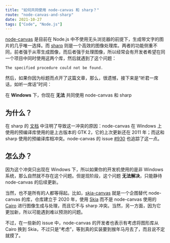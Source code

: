 ```yaml
---
title: "如何共同使用 node-canvas 和 sharp？"
route: "node-canvas-and-sharp"
date: 2021-10-27
tags: ["Code", "Node.js"]
---
```


[node-canvas](https://github.com/Automattic/node-canvas) 是目前在 Node.js 中不使用无头浏览器的前提下，生成带文字的图片的几乎唯一选择。而 [sharp](https://www.npmjs.com/package/sharp) 则是一个高效的图像处理库。两者的功能侧重不同，前者强于从零生成图像，而后者强于处理图像，所以经常会有开发者希望在同一个项目中同时使用这两个库，然后就遇到了这个问题：

`The specified procedure could not be found.`

然后，如果你因为标题而点开了这篇文章，那么，很遗憾，接下来是“听君一席话，如听一席话”时间：

在 **Windows** 下，你现在 **无法** 共同使用 node-canvas 和 sharp

## 为什么？

在 sharp 的 [文档](https://sharp.pixelplumbing.com/install#known-conflicts) 中注明了导致这一冲突的原因：node-canvas 在 Windows 上使用的预编译库使用的是上古版本的 GTK 2，它的上次更新还在 2011 年；而这和 sharp 使用的预编译库相冲突。node-canvas 的 issue [#930](https://github.com/Automattic/node-canvas/issues/930) 也追踪了这一点。

## 怎么办？

因为这个冲突只出现在 Windows 下，所以如果你的开发机使用的是非 Windows 系统，那么自然就不存在这个问题。但是现阶段，这个问题 **无法解决**，只能静待 node-canvas 的后续更新。

当然，也不是所有的人都等得起。比如，[skia-canvas](https://github.com/samizdatco/skia-canvas) 就是一个企图替代 node-canvas 的库，仓库建立于 2020 年，使用 [Skia](https://skia.org/) 而不是 node-canvas 使用的 [Cairo](https://www.cairographics.org/) 进行图像生成与处理，而且它不与 sharp 冲突。当然，另一方面，因为它更加新，所以可能遇到难以预测的问题。

不过，在一些新的 issue 中，node-canvas 的开发者也表示有考虑将图形库从 Cairo 换到 Skia，不过只是“考虑”，等到真的实装要到猴年马月去了，而且说不定就摸了。